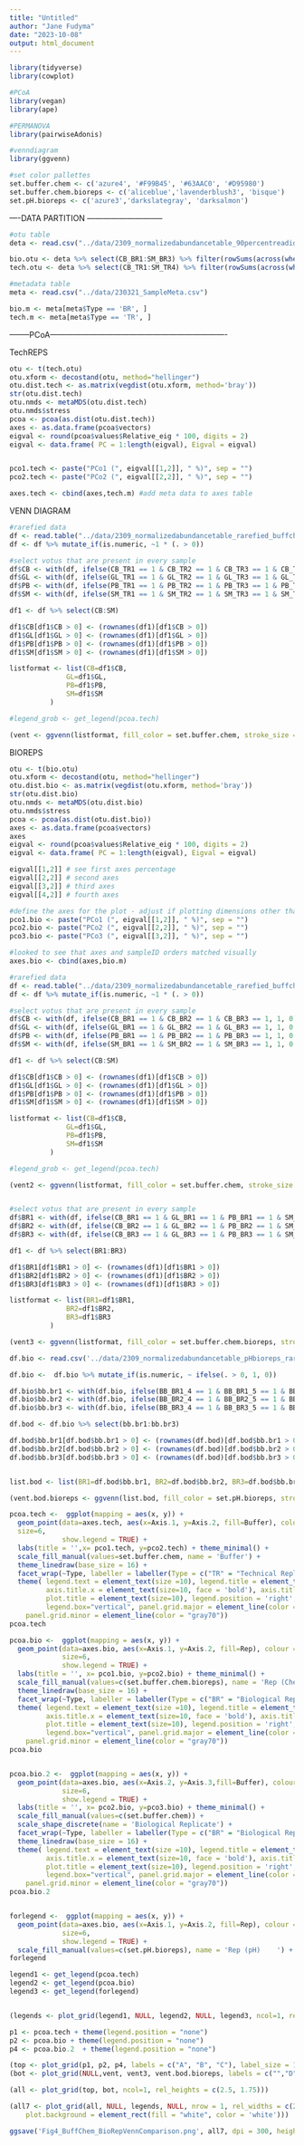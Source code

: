 ```yaml
---
title: "Untitled"
author: "Jane Fudyma"
date: "2023-10-08"
output: html_document
---
```


```r
library(tidyverse)
library(cowplot)

#PCoA
library(vegan)
library(ape)

#PERMANOVA
library(pairwiseAdonis)

#venndiagram
library(ggvenn)
```


```r
#set color pallettes 
set.buffer.chem <- c('azure4', '#F99B45', '#63AAC0', '#D95980')
set.buffer.chem.bioreps <- c('aliceblue','lavenderblush3', 'bisque')
set.pH.bioreps <- c('azure3','darkslategray', 'darksalmon')
```


----DATA PARTITION -----------------------------
```r
#otu table
deta <- read.csv("../data/2309_normalizedabundancetable_90percentreadidentity.csv", row.names = 1)

bio.otu <- deta %>% select(CB_BR1:SM_BR3) %>% filter(rowSums(across(where(is.numeric)))!=0) 
tech.otu <- deta %>% select(CB_TR1:SM_TR4) %>% filter(rowSums(across(where(is.numeric)))!=0) 

#metadata table
meta <- read.csv("../data/230321_SampleMeta.csv")

bio.m <- meta[meta$Type == 'BR', ]
tech.m <- meta[meta$Type == 'TR', ]
```


--------PCoA-------------------------------------------------------------------

TechREPS
```r
otu <- t(tech.otu)
otu.xform <- decostand(otu, method="hellinger")
otu.dist.tech <- as.matrix(vegdist(otu.xform, method='bray')) 
str(otu.dist.tech)
otu.nmds <- metaMDS(otu.dist.tech)
otu.nmds$stress
pcoa <- pcoa(as.dist(otu.dist.tech))
axes <- as.data.frame(pcoa$vectors)
eigval <- round(pcoa$values$Relative_eig * 100, digits = 2)
eigval <- data.frame( PC = 1:length(eigval), Eigval = eigval)


pco1.tech <- paste("PCo1 (", eigval[[1,2]], " %)", sep = "")
pco2.tech <- paste("PCo2 (", eigval[[2,2]], " %)", sep = "")

axes.tech <- cbind(axes,tech.m) #add meta data to axes table 
```

VENN DIAGRAM

```r
#rarefied data
df <- read.table("../data/2309_normalizedabundancetable_rarefied_buffchem", sep=",", header=T, row.names=1)
df <- df %>% mutate_if(is.numeric, ~1 * (. > 0)) 

#select votus that are present in every sample
df$CB <- with(df, ifelse(CB_TR1 == 1 & CB_TR2 == 1 & CB_TR3 == 1 & CB_TR4 == 1, 1, 0))
df$GL <- with(df, ifelse(GL_TR1 == 1 & GL_TR2 == 1 & GL_TR3 == 1 & GL_TR4 == 1, 1, 0))
df$PB <- with(df, ifelse(PB_TR1 == 1 & PB_TR2 == 1 & PB_TR3 == 1 & PB_TR4 == 1, 1, 0))
df$SM <- with(df, ifelse(SM_TR1 == 1 & SM_TR2 == 1 & SM_TR3 == 1 & SM_TR4 == 1, 1, 0))

df1 <- df %>% select(CB:SM)

df1$CB[df1$CB > 0] <- (rownames(df1)[df1$CB > 0])
df1$GL[df1$GL > 0] <- (rownames(df1)[df1$GL > 0])
df1$PB[df1$PB > 0] <- (rownames(df1)[df1$PB > 0])
df1$SM[df1$SM > 0] <- (rownames(df1)[df1$SM > 0])

listformat <- list(CB=df1$CB,
              GL=df1$GL,
              PB=df1$PB,
              SM=df1$SM
          )

#legend_grob <- get_legend(pcoa.tech)

(vent <- ggvenn(listformat, fill_color = set.buffer.chem, stroke_size = 0.5, text_size = 4.5, set_name_size = 0, show_percentage = FALSE ))
```


BIOREPS
```r
otu <- t(bio.otu)
otu.xform <- decostand(otu, method="hellinger")
otu.dist.bio <- as.matrix(vegdist(otu.xform, method='bray')) 
str(otu.dist.bio)
otu.nmds <- metaMDS(otu.dist.bio)
otu.nmds$stress
pcoa <- pcoa(as.dist(otu.dist.bio))
axes <- as.data.frame(pcoa$vectors)
axes
eigval <- round(pcoa$values$Relative_eig * 100, digits = 2)
eigval <- data.frame( PC = 1:length(eigval), Eigval = eigval)

eigval[[1,2]] # see first axes percentage
eigval[[2,2]] # second axes
eigval[[3,2]] # third axes
eigval[[4,2]] # fourth axes

#define the axes for the plot - adjust if plotting dimensions other than 1 and 2
pco1.bio <- paste("PCo1 (", eigval[[1,2]], " %)", sep = "")
pco2.bio <- paste("PCo2 (", eigval[[2,2]], " %)", sep = "")
pco3.bio <- paste("PCo3 (", eigval[[3,2]], " %)", sep = "")

#looked to see that axes and sampleID orders matched visually
axes.bio <- cbind(axes,bio.m)
```

```r
#rarefied data
df <- read.table("../data/2309_normalizedabundancetable_rarefied_buffchem", sep=",", header=T, row.names=1)
df <- df %>% mutate_if(is.numeric, ~1 * (. > 0)) 

#select votus that are present in every sample
df$CB <- with(df, ifelse(CB_BR1 == 1 & CB_BR2 == 1 & CB_BR3 == 1, 1, 0))
df$GL <- with(df, ifelse(GL_BR1 == 1 & GL_BR2 == 1 & GL_BR3 == 1, 1, 0 ))
df$PB <- with(df, ifelse(PB_BR1 == 1 & PB_BR2 == 1 & PB_BR3 == 1, 1, 0 ))
df$SM <- with(df, ifelse(SM_BR1 == 1 & SM_BR2 == 1 & SM_BR3 == 1, 1, 0 ))

df1 <- df %>% select(CB:SM)

df1$CB[df1$CB > 0] <- (rownames(df1)[df1$CB > 0])
df1$GL[df1$GL > 0] <- (rownames(df1)[df1$GL > 0])
df1$PB[df1$PB > 0] <- (rownames(df1)[df1$PB > 0])
df1$SM[df1$SM > 0] <- (rownames(df1)[df1$SM > 0])

listformat <- list(CB=df1$CB,
              GL=df1$GL,
              PB=df1$PB,
              SM=df1$SM
          )

#legend_grob <- get_legend(pcoa.tech)

(vent2 <- ggvenn(listformat, fill_color = set.buffer.chem, stroke_size = 0.5, text_size = 4.5, set_name_size = 0, show_percentage = FALSE ))


#select votus that are present in every sample
df$BR1 <- with(df, ifelse(CB_BR1 == 1 & GL_BR1 == 1 & PB_BR1 == 1 & SM_BR1 == 1, 1, 0))
df$BR2 <- with(df, ifelse(CB_BR2 == 1 & GL_BR2 == 1 & PB_BR2 == 1 & SM_BR2 == 1, 1, 0))
df$BR3 <- with(df, ifelse(CB_BR3 == 1 & GL_BR3 == 1 & PB_BR3 == 1 & SM_BR3 == 1, 1, 0))

df1 <- df %>% select(BR1:BR3)

df1$BR1[df1$BR1 > 0] <- (rownames(df1)[df1$BR1 > 0])
df1$BR2[df1$BR2 > 0] <- (rownames(df1)[df1$BR2 > 0])
df1$BR3[df1$BR3 > 0] <- (rownames(df1)[df1$BR3 > 0])

listformat <- list(BR1=df1$BR1,
              BR2=df1$BR2,
              BR3=df1$BR3
          )

(vent3 <- ggvenn(listformat, fill_color = set.buffer.chem.bioreps, stroke_size = 0.5, text_size = 4.5, set_name_size = 0, show_percentage = FALSE ))
```

```r
df.bio <- read.csv('../data/2309_normalizedabundancetable_pHbioreps_rarefied_90readidentity.csv')  %>% column_to_rownames(var='X') %>% select(AN_BR1_4:ML_BR3_8)

df.bio <-  df.bio %>% mutate_if(is.numeric, ~ ifelse(. > 0, 1, 0))

df.bio$bb.br1 <- with(df.bio, ifelse(BB_BR1_4 == 1 & BB_BR1_5 == 1 & BB_BR1_6 == 1 & BB_BR1_8 == 1, 1, 0))
df.bio$bb.br2 <- with(df.bio, ifelse(BB_BR2_4 == 1 & BB_BR2_5 == 1 & BB_BR2_6 == 1 & BB_BR2_8 == 1, 1, 0))
df.bio$bb.br3 <- with(df.bio, ifelse(BB_BR3_4 == 1 & BB_BR3_5 == 1 & BB_BR3_6 == 1 & BB_BR3_8 == 1, 1, 0))

df.bod <- df.bio %>% select(bb.br1:bb.br3)

df.bod$bb.br1[df.bod$bb.br1 > 0] <- (rownames(df.bod)[df.bod$bb.br1 > 0])
df.bod$bb.br2[df.bod$bb.br2 > 0] <- (rownames(df.bod)[df.bod$bb.br2 > 0])
df.bod$bb.br3[df.bod$bb.br3 > 0] <- (rownames(df.bod)[df.bod$bb.br3 > 0])


list.bod <- list(BR1=df.bod$bb.br1, BR2=df.bod$bb.br2, BR3=df.bod$bb.br3)

(vent.bod.bioreps <- ggvenn(list.bod, fill_color = set.pH.bioreps, stroke_size = 0.5, text_size = 4.5, set_name_size = 0, show_percentage = FALSE ) + theme(plot.title = element_text(hjust = 0.5)))
```

```r
pcoa.tech <-  ggplot(mapping = aes(x, y)) +
  geom_point(data=axes.tech, aes(x=Axis.1, y=Axis.2, fill=Buffer), colour = 'black', pch=21,  
  size=6, 
             show.legend = TRUE) +
  labs(title = '',x= pco1.tech, y=pco2.tech) + theme_minimal() +
  scale_fill_manual(values=set.buffer.chem, name = 'Buffer') +
  theme_linedraw(base_size = 16) +
  facet_wrap(~Type, labeller = labeller(Type = c("TR" = "Technical Replicates"))) +
  theme( legend.text = element_text(size =10), legend.title = element_text(size=10, face = 'bold'),
         axis.title.x = element_text(size=10, face = 'bold'), axis.title.y = element_text(size=10, face = 'bold'),
         plot.title = element_text(size=10), legend.position = 'right', 
         legend.box="vertical", panel.grid.major = element_line(color = "gray70"),
    panel.grid.minor = element_line(color = "gray70"))
pcoa.tech

pcoa.bio <-  ggplot(mapping = aes(x, y)) +
  geom_point(data=axes.bio, aes(x=Axis.1, y=Axis.2, fill=Rep), colour = 'black', pch=21, 
             size=6, 
             show.legend = TRUE) +
  labs(title = '', x= pco1.bio, y=pco2.bio) + theme_minimal() +
  scale_fill_manual(values=c(set.buffer.chem.bioreps), name = 'Rep (Chem)') + 
  theme_linedraw(base_size = 16) +
  facet_wrap(~Type, labeller = labeller(Type = c("BR" = "Biological Replicates"))) +
  theme( legend.text = element_text(size =10), legend.title = element_text(size=10, face = 'bold'),
         axis.title.x = element_text(size=10, face = 'bold'), axis.title.y = element_text(size=10, face = 'bold'),
         plot.title = element_text(size=10), legend.position = 'right', 
         legend.box="vertical", panel.grid.major = element_line(color = "gray70"),
    panel.grid.minor = element_line(color = "gray70"))
pcoa.bio


pcoa.bio.2 <-  ggplot(mapping = aes(x, y)) +
  geom_point(data=axes.bio, aes(x=Axis.2, y=Axis.3,fill=Buffer), colour = 'black', pch=21, 
             size=6, 
             show.legend = TRUE) +
  labs(title = '', x= pco2.bio, y=pco3.bio) + theme_minimal() +
  scale_fill_manual(values=c(set.buffer.chem)) + 
  scale_shape_discrete(name = 'Biological Replicate') +
  facet_wrap(~Type, labeller = labeller(Type = c("BR" = "Biological Replicates"))) +
  theme_linedraw(base_size = 16) +
  theme( legend.text = element_text(size =10), legend.title = element_text(size=10, face = 'bold'),
         axis.title.x = element_text(size=10, face = 'bold'), axis.title.y = element_text(size=10, face = 'bold'),
         plot.title = element_text(size=10), legend.position = 'right', 
         legend.box="vertical", panel.grid.major = element_line(color = "gray70"),
    panel.grid.minor = element_line(color = "gray70"))
pcoa.bio.2


forlegend <-  ggplot(mapping = aes(x, y)) +
  geom_point(data=axes.bio, aes(x=Axis.1, y=Axis.2, fill=Rep), colour = 'black', pch=21, 
             size=6, 
             show.legend = TRUE) +
  scale_fill_manual(values=c(set.pH.bioreps), name = 'Rep (pH)    ') + theme_minimal() + theme( legend.text = element_text(size =10), legend.title = element_text(size=10, face = 'bold'))
forlegend
```


```r

legend1 <- get_legend(pcoa.tech)
legend2 <- get_legend(pcoa.bio)
legend3 <- get_legend(forlegend)


(legends <- plot_grid(legend1, NULL, legend2, NULL, legend3, ncol=1, rel_heights = c(1, -0.65, 1, -0.67, 1)))

p1 <- pcoa.tech + theme(legend.position = "none")
p2 <- pcoa.bio + theme(legend.position = "none")
p4 <- pcoa.bio.2  + theme(legend.position = "none") 

(top <- plot_grid(p1, p2, p4, labels = c("A", "B", "C"), label_size = 18, ncol = 3))
(bot <- plot_grid(NULL,vent, vent3, vent.bod.bioreps, labels = c("","D", "E", "F"), rel_widths = c(0.3, 1,1,1), label_size = 18, nrow = 1))

(all <- plot_grid(top, bot, ncol=1, rel_heights = c(2.5, 1.75)))

(all7 <- plot_grid(all, NULL, legends, NULL, nrow = 1, rel_widths = c(2, -.2, .6, -.2)) + theme(
    plot.background = element_rect(fill = "white", color = 'white')))

ggsave('Fig4_BuffChem_BioRepVennComparison.png', all7, dpi = 300, height = 7, width = 10)
```




